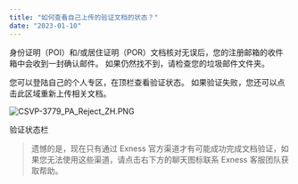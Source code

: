 ```yaml
---
title: "如何查看自己上传的验证文档的状态？"
date: "2023-01-10"
---
```


<Ads></Ads> 

身份证明（POI）和/或居住证明（POR）文档核对无误后，您的注册邮箱的收件箱中会收到一封确认邮件。 如果仍然找不到，请检查您的垃圾邮件文件夹。

您可以登陆自己的个人专区，在顶栏查看验证状态。 如果验证失败，您还可以点击此区域重新上传相关文档。

![CSVP-3779_PA_Reject_ZH.PNG](https://testingcf.jsdelivr.net/gh/jarlin8/OSS@main/exhelp/CSVP-3779_PA_Reject_ZH.PNG)

验证状态栏

> 遗憾的是，现在只有通过 Exness 官方渠道才有可能成功完成文档验证，如果您无法使用这些渠道，请点击右下方的聊天图标联系 Exness 客服团队获取帮助。
